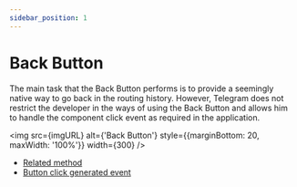 ```yaml
---
sidebar_position: 1
---
```


# Back Button

The main task that the Back Button performs is to provide a seemingly native
way to go back in the routing history. However, Telegram does not restrict
the developer in the ways of using the Back Button and allows him to handle
the component click event as required in the application.


<img
  src={imgURL}
  alt={'Back Button'}
  style={{marginBottom: 20, maxWidth: '100%'}}
  width={300}
/>

- [Related method](../apps-communication/methods.mdx#web_app_setup_back_button)
- [Button click generated event](../apps-communication/events.mdx#back_button_pressed)